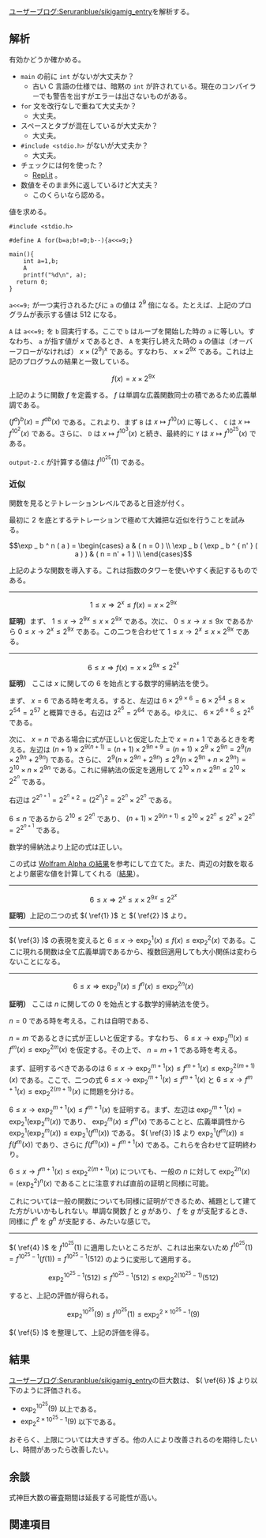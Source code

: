 [https://googology.wikia.org/ja/wiki/%E3%83%A6%E3%83%BC%E3%82%B6%E3%83%BC%E3%83%96%E3%83%AD%E3%82%B0:Seruranblue/sikigamig_entry?oldid=23186 ユーザーブログ:Seruranblue/sikigamig_entry]を解析する。

== 解析 ==

有効かどうか確かめる。

* <code>main</code> の前に <code>int</code> がないが大丈夫か？
** 古い C 言語の仕様では、暗黙の <code>int</code> が許されている。現在のコンパイラーでも警告を出すがエラーは出さないものがある。
* <code>for</code> 文を改行なしで重ねて大丈夫か？
** 大丈夫。
* スペースとタブが混在しているが大丈夫か？
** 大丈夫。
* <code><nowiki>#include <stdio.h></nowiki></code> がないが大丈夫か？
** 大丈夫。
* チェックには何を使った？
** [https://repl.it/languages/c Repl.it] 。
* 数値をそのまま外に返しているけど大丈夫？
** このくらいなら認める。

値を求める。

<pre>
#include <stdio.h>

#define A for(b=a;b!=0;b--){a<<=9;}

main(){
    int a=1,b;
    A
	printf("%d\n", a);
  return 0;
}
</pre>

<code>a<<=9;</code> が一つ実行されるたびに <code>a</code> の値は \( 2 ^ 9 \) 倍になる。たとえば、上記のプログラムが表示する値は \( 512 \) になる。

<code>A</code> は <code>a<<=9;</code> を <code>b</code> 回実行する。ここで <code>b</code> はループを開始した時の <code>a</code> に等しい。すなわち、 <code>a</code> が指す値が \( x \) であるとき、 <code>A</code> を実行し終えた時の <code>a</code> の値は（オーバーフローがなければ） \( x \times { ( 2 ^ 9 ) } ^ x \) である。すなわち、 \( x \times 2 ^ { 9 x } \) である。これは上記のプログラムの結果と一致している。

\[ f ( x ) = x \times 2 ^ { 9 x } \]

上記のように関数 \( f \) を定義する。 \( f \) は単調な広義関数同士の積であるため広義単調である。

\( { ( f ^ a ) } ^ b ( x ) = f ^ { a b } ( x ) \) である。これより、まず <code>B</code> は \( x \mapsto f ^ { 10 } ( x ) \) に等しく、 <code>C</code> は \( x \mapsto f ^ { { 10 } ^ 2 } ( x ) \) である。さらに、 <code>D</code> は \( x \mapsto f ^ { { 10 } ^ 3 } ( x ) \) と続き、最終的に <code>Y</code> は \( x \mapsto f ^ { { 10 } ^ { 25 } } ( x ) \) である。

<code>output-2.c</code> が計算する値は \( f ^ { { 10 } ^ { 25 } } ( 1 ) \) である。

=== 近似 ===

関数を見るとテトレーションレベルであると目途が付く。

最初に 2 を底とするテトレーションで極めて大雑把な近似を行うことを試みる。

\[ \exp _ b ^ n ( a ) = \begin{cases} a & ( n = 0 ) \\ \exp _ b ( \exp _ b ^ { n' } ( a ) ) & ( n = n' + 1 ) \\ \end{cases} \]

上記のような関数を導入する。これは指数のタワーを使いやすく表記するものである。

----

\[ 1 \le x \Longrightarrow 2 ^ x \le f ( x ) = x \times 2 ^ { 9 x } \label{1} \tag{1} \]

'''証明）'''まず、 \( 1 \le x \rightarrow 2 ^ { 9 x } \le x \times 2 ^ { 9 x } \) である。次に、 \( 0 \le x \rightarrow x \le 9 x \) であるから \( 0 \le x \rightarrow 2 ^ x \le 2 ^ { 9 x } \) である。この二つを合わせて \( 1 \le x \rightarrow 2 ^ x \le x \times 2 ^ { 9 x } \) である。

----

\[ 6 \le x \Longrightarrow f ( x ) = x \times 2 ^ { 9 x } \le 2 ^ { 2 ^ x } \label{2} \tag{2} \]

{{User:Hexirp/tcu}}
'''証明）'''
{{User:Hexirp/tcm}}
ここは \( x \) に関しての \( 6 \) を始点とする数学的帰納法を使う。

まず、 \( x = 6 \) である時を考える。すると、左辺は \( 6 \times 2 ^ { 9 \times 6 } = 6 \times 2 ^ { 54 } \le 8 \times 2 ^ { 54 } = 2 ^ { 57 } \) と概算できる。右辺は \( 2 ^ { 2 ^ 6 } = 2 ^ { 64 } \) である。ゆえに、 \( 6 \times 2 ^ { 6 \times 6 } \le 2 ^ { 2 ^ 6 } \) である。

次に、 \( x = n \) である場合に式が正しいと仮定した上で \( x = n + 1 \) であるときを考える。左辺は \( ( n + 1 ) \times 2 ^ { 9 ( n + 1 ) } = ( n + 1 ) \times 2 ^ { 9 n + 9 } = ( n + 1 ) \times 2 ^ 9 \times 2 ^ { 9 n } = 2 ^ 9 ( n \times 2 ^ { 9 n } + 2 ^ { 9 n } ) \) である。さらに、 \( 2 ^ 9 ( n \times 2 ^ { 9 n } + 2 ^ { 9 n } ) \le 2 ^ 9 ( n \times 2 ^ { 9 n } + n \times 2 ^ { 9 n } ) = 2 ^ { 10 } \times n \times 2 ^ { 9 n } \) である。これに帰納法の仮定を適用して \( 2 ^ { 10 } \times n \times 2 ^ { 9 n } \le 2 ^ { 10 } \times 2 ^ { 2 ^ n } \) である。

右辺は \( 2 ^ { 2 ^ { n + 1 } } = 2 ^ { 2 ^ n \times 2 } = { \big( 2 ^ { 2 ^ n } \big) } ^ 2 = 2 ^ { 2 ^ n } \times 2 ^ { 2 ^ n } \) である。

\( 6 \le n \) であるから \( 2 ^ { 10 } \le 2 ^ { 2 ^ n } \) であり、 \( ( n + 1 ) \times 2 ^ { 9 ( n + 1 ) } \le 2 ^ { 10 } \times 2 ^ { 2 ^ n } \le 2 ^ { 2 ^ n } \times 2 ^ { 2 ^ n } = 2 ^ { 2 ^ { n + 1 } } \) である。

数学的帰納法より上記の式は正しい。
{{User:Hexirp/tcl}}

この式は [https://www.wolframalpha.com/input/?i=2%5E%282%5Ex%29%3Dx*2%5E%289x%29&lang=ja Wolfram Alpha の結果]を参考にして立てた。また、両辺の対数を取るとより厳密な値を計算してくれる（[https://www.wolframalpha.com/input/?i=2%5Ex%3Dlog_2%28x*2%5E%289x%29%29&lang=ja 結果]）。

----

\[ 6 \le x \Longrightarrow 2 ^ x \le x \times 2 ^ { 9 x } \le 2 ^ { 2 ^ x } \label{3} \tag{3} \]

'''証明）'''上記の二つの式 \( ( \ref{1} ) \) と \( ( \ref{2} ) \) より。

----

\( ( \ref{3} ) \) の表現を変えると \( 6 \le x \rightarrow \exp _ 2 ^ 1 ( x ) \le f ( x ) \le \exp _ 2 ^ 2 ( x ) \) である。ここに現れる関数は全て広義単調であるから、複数回適用しても大小関係は変わらないことになる。

----

\[ 6 \le x \Longrightarrow \exp _ 2 ^ n ( x ) \le f ^ n ( x ) \le \exp _ 2 ^ { 2 n } ( x ) \label{4} \tag{4} \]

{{User:Hexirp/tcu}}
'''証明）'''
{{User:Hexirp/tcm}}
ここは \( n \) に関しての \( 0 \) を始点とする数学的帰納法を使う。

\( n = 0 \) である時を考える。これは自明である、

\( n = m \) であるときに式が正しいと仮定する。すなわち、 \( 6 \le x \rightarrow \exp _ 2 ^ m ( x ) \le f ^ m ( x ) \le \exp _ 2 ^ { 2 m } ( x ) \) を仮定する。その上で、 \( n = m + 1 \) である時を考える。

まず、証明するべきであるのは \( 6 \le x \rightarrow \exp _ 2 ^ { m + 1 } ( x ) \le f ^ { m + 1 } ( x ) \le \exp _ 2 ^ { 2 ( m + 1 ) } ( x ) \) である。ここで、二つの式 \( 6 \le x \rightarrow \exp _ 2 ^ { m + 1 } ( x ) \le f ^ { m + 1 } ( x ) \) と \( 6 \le x \rightarrow f ^ { m + 1 } ( x ) \le \exp _ 2 ^ { 2 ( m + 1 ) } ( x ) \) に問題を分ける。

\( 6 \le x \rightarrow \exp _ 2 ^ { m + 1 } ( x ) \le f ^ { m + 1 } ( x ) \) を証明する。まず、左辺は \( \exp _ 2 ^ { m + 1 } ( x ) = \exp _ 2 ^ 1 ( \exp _ 2 ^ m ( x ) ) \) であり、 \( \exp _ 2 ^ m ( x ) \le f ^ m ( x ) \) であることと、広義単調性から \( \exp _ 2 ^ 1 ( \exp _ 2 ^ m ( x ) ) \le \exp _ 2 ^ 1 ( f ^ m ( x ) ) \) である。 \( ( \ref{3} ) \) より \( \exp _ 2 ^ 1 ( f ^ m ( x ) ) \le f ( f ^ m ( x ) ) \) であり、さらに \( f ( f ^ m ( x ) ) = f ^ { m + 1 } ( x ) \) である。これらを合わせて証明終わり。

\( 6 \le x \rightarrow f ^ { m + 1 } ( x ) \le \exp _ 2 ^ { 2 ( m + 1 ) } ( x ) \) についても、一般の \( n \) に対して \( \exp _ 2 ^ { 2 n } ( x ) = ( \exp _ 2 ^ 2 ) ^ n ( x ) \) であることに注意すれば直前の証明と同様に可能。
{{User:Hexirp/tcl}}

これについては一般の関数についても同様に証明ができるため、補題として建てた方がいいかもしれない。単調な関数 \( f \) と \( g \) があり、 \( f \) を \( g \) が支配するとき、同様に \( f ^ n \) を \( g ^ n \) が支配する、みたいな感じで。

----

\( ( \ref{4} ) \) を \( f ^ { { 10 } ^ { 25 } } ( 1 ) \) に適用したいところだが、これは出来ないため \( f ^ { { 10 } ^ { 25 } } ( 1 ) = f ^ { { 10 } ^ { 25 } - 1 } ( f ( 1 ) ) = f ^ { { 10 } ^ { 25 } - 1 } ( 512 ) \) のように変形して適用する。

\[ \exp _ 2 ^ { { 10 } ^ { 25 } - 1 } ( 512 ) \le f ^ { { 10 } ^ { 25 } - 1 } ( 512 ) \le \exp _ 2 ^ { 2 ( { 10 } ^ { 25 } - 1 ) } ( 512 ) \label{5} \tag{5} \]

すると、上記の評価が得られる。

\[ \exp _ 2 ^ { { 10 } ^ { 25 } } ( 9 ) \le f ^ { { 10 } ^ { 25 } } ( 1 ) \le \exp _ 2 ^ { 2 \times { 10 } ^ { 25 } - 1 } ( 9 ) \label{6} \tag{6} \]

\( ( \ref{5} ) \) を整理して、上記の評価を得る。

== 結果 ==

[https://googology.wikia.org/ja/wiki/%E3%83%A6%E3%83%BC%E3%82%B6%E3%83%BC%E3%83%96%E3%83%AD%E3%82%B0:Seruranblue/sikigamig_entry?oldid=23186 ユーザーブログ:Seruranblue/sikigamig_entry]の巨大数は、 \( ( \ref{6} ) \) より以下のように評価される。

* \( \exp _ 2 ^ { { 10 } ^ { 25 } } ( 9 ) \) 以上である。
* \( \exp _ 2 ^ { 2 \times { 10 } ^ { 25 } - 1 } ( 9 ) \) 以下である。

おそらく、上限については大きすぎる。他の人により改善されるのを期待したいし、時間があったら改善したい。

== 余談 ==

式神巨大数の審査期間は延長する可能性が高い。

== 関連項目 ==

{{User:Hexirp/式神巨大数}}
